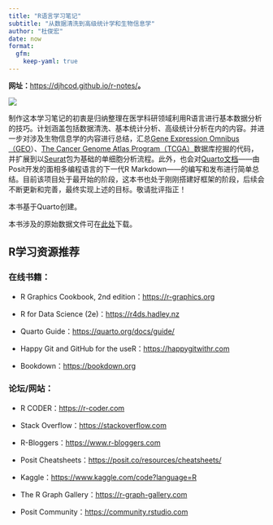 ```yaml
---
title: "R语言学习笔记"
subtitle: "从数据清洗到高级统计学和生物信息学"
author: "杜俊宏"
date: now
format: 
  gfm:
    keep-yaml: true
---
```


**网址：**<https://djhcod.github.io/r-notes/>**。**

![](images/book_cover.jpg)

制作这本学习笔记的初衷是归纳整理在医学科研领域利用R语言进行基本数据分析的技巧。计划涵盖包括数据清洗、基本统计分析、高级统计分析在内的内容。并进一步对涉及生物信息学的内容进行总结，汇总[Gene Expression Omnibus（GEO](https://www.ncbi.nlm.nih.gov/geo/)）、[The Cancer Genome Atlas Program（TCGA）](https://www.cancer.gov/ccg/research/genome-sequencing/tcga)数据库挖掘的代码，并扩展到以[Seurat](https://satijalab.org/seurat/)包为基础的单细胞分析流程。此外，也会对[Quarto文档](https://quarto.org)------由Posit开发的面相多编程语言的下一代R Markdown------的编写和发布进行简单总结。目前该项目处于最开始的阶段，这本书也处于刚刚搭建好框架的阶段，后续会不断更新和完善，最终实现上述的目标。敬请批评指正！

本书基于Quarto创建。

本书涉及的原始数据文件可在[此处](https://www.icloud.com.cn/iclouddrive/018ENTDGZBLoJOI1Dgvh8c_4w#data)下载。

## R学习资源推荐

### 在线书籍：

-   R Graphics Cookbook, 2nd edition：<https://r-graphics.org>

-   R for Data Science (2e)：<https://r4ds.hadley.nz>

-   Quarto Guide：<https://quarto.org/docs/guide/>

-   Happy Git and GitHub for the useR：<https://happygitwithr.com>

-   Bookdown：<https://bookdown.org>

### 论坛/网站：

-   R CODER：<https://r-coder.com>

-   Stack Overflow：<https://stackoverflow.com>

-   R-Bloggers：<https://www.r-bloggers.com>

-   Posit Cheatsheets：<https://posit.co/resources/cheatsheets/>

-   Kaggle：<https://www.kaggle.com/code?language=R>

-   The R Graph Gallery：<https://r-graph-gallery.com>

-   Posit Community：<https://community.rstudio.com>
